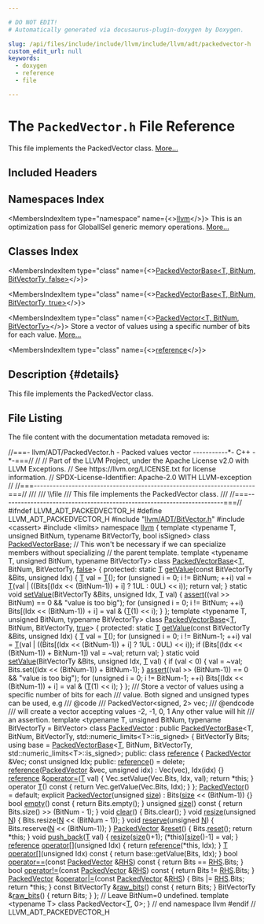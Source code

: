 ```yaml
---

# DO NOT EDIT!
# Automatically generated via docusaurus-plugin-doxygen by Doxygen.

slug: /api/files/include/include/llvm/include/llvm/adt/packedvector-h
custom_edit_url: null
keywords:
  - doxygen
  - reference
  - file

---
```





# The `PackedVector.h` File Reference

<DoxygenPage pluginConfig={pluginConfig}>

This file implements the PackedVector class. <a href="#details">More...</a>

## Included Headers

<IncludesList>
<IncludesListItem
  filePath="llvm/ADT/BitVector.h"
  permalink="/docs/api/files/include/include/llvm/include/llvm/adt/bitvector-h"
  isLocal="true" />
<IncludesListItem
  filePath="cassert"
  permalink=""
  isLocal="false" />
<IncludesListItem
  filePath="limits"
  permalink=""
  isLocal="false" />
</IncludesList>

## Namespaces Index

<MembersIndex>

<MembersIndexItem
  type="namespace"
  name={<><a href="/docs/api/namespaces/llvm">llvm</a></>}>
This is an optimization pass for GlobalISel generic memory operations. <a href="/docs/api/namespaces/llvm/#details">More...</a>
</MembersIndexItem>

</MembersIndex>

## Classes Index

<MembersIndex>

<MembersIndexItem
  type="class"
  name={<><a href="/docs/api/classes/llvm/packedvectorbase-8b986099ed5c20b1df6d6083c20e633c">PackedVectorBase&lt;T, BitNum, BitVectorTy, false&gt;</a></>}>
</MembersIndexItem>

<MembersIndexItem
  type="class"
  name={<><a href="/docs/api/classes/llvm/packedvectorbase-315ede51aac0740185bc0ab35acc560d">PackedVectorBase&lt;T, BitNum, BitVectorTy, true&gt;</a></>}>
</MembersIndexItem>

<MembersIndexItem
  type="class"
  name={<><a href="/docs/api/classes/llvm/packedvector">PackedVector&lt;T, BitNum, BitVectorTy&gt;</a></>}>
Store a vector of values using a specific number of bits for each value. <a href="/docs/api/classes/llvm/packedvector/#details">More...</a>
</MembersIndexItem>

<MembersIndexItem
  type="class"
  name={<><a href="/docs/api/classes/llvm/packedvector/reference">reference</a></>}>
</MembersIndexItem>

</MembersIndex>

## Description {#details}

This file implements the PackedVector class.

## File Listing

The file content with the documentation metadata removed is:

<ProgramListing>

<Link id="l00001" /><CodeLine lineNumber="1"><Highlight kind="comment">//===- llvm/ADT/PackedVector.h - Packed values vector -----------&#42;- C++ -&#42;-===//</Highlight><Highlight kind="normal"></Highlight></CodeLine>
<Link id="l00002" /><CodeLine lineNumber="2"><Highlight kind="normal"></Highlight><Highlight kind="comment">//</Highlight><Highlight kind="normal"></Highlight></CodeLine>
<Link id="l00003" /><CodeLine lineNumber="3"><Highlight kind="normal"></Highlight><Highlight kind="comment">// Part of the LLVM Project, under the Apache License v2.0 with LLVM Exceptions.</Highlight><Highlight kind="normal"></Highlight></CodeLine>
<Link id="l00004" /><CodeLine lineNumber="4"><Highlight kind="normal"></Highlight><Highlight kind="comment">// See https://llvm.org/LICENSE.txt for license information.</Highlight><Highlight kind="normal"></Highlight></CodeLine>
<Link id="l00005" /><CodeLine lineNumber="5"><Highlight kind="normal"></Highlight><Highlight kind="comment">// SPDX-License-Identifier: Apache-2.0 WITH LLVM-exception</Highlight><Highlight kind="normal"></Highlight></CodeLine>
<Link id="l00006" /><CodeLine lineNumber="6"><Highlight kind="normal"></Highlight><Highlight kind="comment">//</Highlight><Highlight kind="normal"></Highlight></CodeLine>
<Link id="l00007" /><CodeLine lineNumber="7"><Highlight kind="normal"></Highlight><Highlight kind="comment">//===----------------------------------------------------------------------===//</Highlight><Highlight kind="comment"></Highlight></CodeLine>
<Link id="l00008" /><CodeLine lineNumber="8"><Highlight kind="comment">///</Highlight></CodeLine>
<Link id="l00009" /><CodeLine lineNumber="9"><Highlight kind="comment">/// \\file</Highlight></CodeLine>
<Link id="l00010" /><CodeLine lineNumber="10"><Highlight kind="comment">/// This file implements the PackedVector class.</Highlight></CodeLine>
<Link id="l00011" /><CodeLine lineNumber="11"><Highlight kind="comment">///</Highlight><Highlight kind="normal"></Highlight></CodeLine>
<Link id="l00012" /><CodeLine lineNumber="12"><Highlight kind="normal"></Highlight><Highlight kind="comment">//===----------------------------------------------------------------------===//</Highlight><Highlight kind="normal"></Highlight></CodeLine>
<Link id="l00013" /><CodeLine lineNumber="13"><Highlight kind="normal"></Highlight></CodeLine>
<Link id="l00014" /><CodeLine lineNumber="14"><Highlight kind="normal"></Highlight><Highlight kind="preprocessor">#ifndef LLVM&#95;ADT&#95;PACKEDVECTOR&#95;H</Highlight><Highlight kind="normal"></Highlight></CodeLine>
<Link id="l00015" /><CodeLine lineNumber="15"><Highlight kind="normal"></Highlight><Highlight kind="preprocessor">#define LLVM&#95;ADT&#95;PACKEDVECTOR&#95;H</Highlight><Highlight kind="normal"></Highlight></CodeLine>
<Link id="l00016" /><CodeLine lineNumber="16"><Highlight kind="normal"></Highlight></CodeLine>
<Link id="l00017" /><CodeLine lineNumber="17"><Highlight kind="normal"></Highlight><Highlight kind="preprocessor">#include &quot;<a href="/docs/api/files/include/include/llvm/include/llvm/adt/bitvector-h">llvm/ADT/BitVector.h</a>&quot;</Highlight><Highlight kind="normal"></Highlight></CodeLine>
<Link id="l00018" /><CodeLine lineNumber="18"><Highlight kind="normal"></Highlight><Highlight kind="preprocessor">#include &lt;cassert&gt;</Highlight><Highlight kind="normal"></Highlight></CodeLine>
<Link id="l00019" /><CodeLine lineNumber="19"><Highlight kind="normal"></Highlight><Highlight kind="preprocessor">#include &lt;limits&gt;</Highlight><Highlight kind="normal"></Highlight></CodeLine>
<Link id="l00020" /><CodeLine lineNumber="20"><Highlight kind="normal"></Highlight></CodeLine>
<Link id="l00021" /><CodeLine lineNumber="21"><Highlight kind="normal"></Highlight><Highlight kind="keyword">namespace </Highlight><Highlight kind="normal"><a href="/docs/api/namespaces/llvm">llvm</a> &#123;</Highlight></CodeLine>
<Link id="l00022" /><CodeLine lineNumber="22"><Highlight kind="normal"></Highlight></CodeLine>
<Link id="l00023" /><CodeLine lineNumber="23"><Highlight kind="normal"></Highlight><Highlight kind="keyword">template</Highlight><Highlight kind="normal"> &lt;</Highlight><Highlight kind="keyword">typename</Highlight><Highlight kind="normal"> T, </Highlight><Highlight kind="keywordtype">unsigned</Highlight><Highlight kind="normal"> BitNum, </Highlight><Highlight kind="keyword">typename</Highlight><Highlight kind="normal"> BitVectorTy, </Highlight><Highlight kind="keywordtype">bool</Highlight><Highlight kind="normal"> isSigned&gt;</Highlight></CodeLine>
<Link id="l00024" /><CodeLine lineNumber="24" lineLink="/docs/api/classes/llvm/packedvectorbase"><Highlight kind="normal"></Highlight><Highlight kind="keyword">class </Highlight><Highlight kind="normal"><a href="/docs/api/classes/llvm/packedvectorbase">PackedVectorBase</a>;</Highlight></CodeLine>
<Link id="l00025" /><CodeLine lineNumber="25"><Highlight kind="normal"></Highlight></CodeLine>
<Link id="l00026" /><CodeLine lineNumber="26"><Highlight kind="normal"></Highlight><Highlight kind="comment">// This won&#39;t be necessary if we can specialize members without specializing</Highlight><Highlight kind="normal"></Highlight></CodeLine>
<Link id="l00027" /><CodeLine lineNumber="27"><Highlight kind="normal"></Highlight><Highlight kind="comment">// the parent template.</Highlight><Highlight kind="normal"></Highlight></CodeLine>
<Link id="l00028" /><CodeLine lineNumber="28"><Highlight kind="normal"></Highlight><Highlight kind="keyword">template</Highlight><Highlight kind="normal"> &lt;</Highlight><Highlight kind="keyword">typename</Highlight><Highlight kind="normal"> T, </Highlight><Highlight kind="keywordtype">unsigned</Highlight><Highlight kind="normal"> BitNum, </Highlight><Highlight kind="keyword">typename</Highlight><Highlight kind="normal"> BitVectorTy&gt;</Highlight></CodeLine>
<Link id="l00029" /><CodeLine lineNumber="29" lineLink="/docs/api/classes/llvm/packedvectorbase-8b986099ed5c20b1df6d6083c20e633c"><Highlight kind="normal"></Highlight><Highlight kind="keyword">class </Highlight><Highlight kind="normal"><a href="/docs/api/classes/llvm/packedvectorbase">PackedVectorBase</a>&lt;<a href="/docs/api/files/lib/lib/target/lib/target/mips/mips16isellowering-cpp/#a0acb682b8260ab1c60b918599864e2e5">T</a>, BitNum, BitVectorTy, <a href="/docs/api/namespaces/false">false</a>&gt; &#123;</Highlight></CodeLine>
<Link id="l00030" /><CodeLine lineNumber="30"><Highlight kind="normal"></Highlight><Highlight kind="keyword">protected</Highlight><Highlight kind="normal">:</Highlight></CodeLine>
<Link id="l00031" /><CodeLine lineNumber="31" lineLink="/docs/api/classes/llvm/packedvectorbase-8b986099ed5c20b1df6d6083c20e633c/#a7d5eca284248be981c992604a8fc8df1"><Highlight kind="normal">  </Highlight><Highlight kind="keyword">static</Highlight><Highlight kind="normal"> <a href="/docs/api/files/lib/lib/target/lib/target/mips/mips16isellowering-cpp/#a0acb682b8260ab1c60b918599864e2e5">T</a> <a href="/docs/api/classes/llvm/packedvectorbase-8b986099ed5c20b1df6d6083c20e633c/#a7d5eca284248be981c992604a8fc8df1">getValue</a>(</Highlight><Highlight kind="keyword">const</Highlight><Highlight kind="normal"> BitVectorTy &amp;Bits, </Highlight><Highlight kind="keywordtype">unsigned</Highlight><Highlight kind="normal"> Idx) &#123;</Highlight></CodeLine>
<Link id="l00032" /><CodeLine lineNumber="32"><Highlight kind="normal">    <a href="/docs/api/files/lib/lib/target/lib/target/mips/mips16isellowering-cpp/#a0acb682b8260ab1c60b918599864e2e5">T</a> val = <a href="/docs/api/files/lib/lib/target/lib/target/mips/mips16isellowering-cpp/#a0acb682b8260ab1c60b918599864e2e5">T</a>();</Highlight></CodeLine>
<Link id="l00033" /><CodeLine lineNumber="33"><Highlight kind="normal">    </Highlight><Highlight kind="keywordflow">for</Highlight><Highlight kind="normal"> (</Highlight><Highlight kind="keywordtype">unsigned</Highlight><Highlight kind="normal"> i = 0; i != BitNum; ++i)</Highlight></CodeLine>
<Link id="l00034" /><CodeLine lineNumber="34"><Highlight kind="normal">      val = <a href="/docs/api/files/lib/lib/target/lib/target/mips/mips16isellowering-cpp/#a0acb682b8260ab1c60b918599864e2e5">T</a>(val | ((Bits&#91;(Idx &lt;&lt; (BitNum-1)) + i&#93; ? 1UL : 0UL) &lt;&lt; i));</Highlight></CodeLine>
<Link id="l00035" /><CodeLine lineNumber="35"><Highlight kind="normal">    </Highlight><Highlight kind="keywordflow">return</Highlight><Highlight kind="normal"> val;</Highlight></CodeLine>
<Link id="l00036" /><CodeLine lineNumber="36"><Highlight kind="normal">  &#125;</Highlight></CodeLine>
<Link id="l00037" /><CodeLine lineNumber="37"><Highlight kind="normal"></Highlight></CodeLine>
<Link id="l00038" /><CodeLine lineNumber="38" lineLink="/docs/api/classes/llvm/packedvectorbase-8b986099ed5c20b1df6d6083c20e633c/#aac33a6b9c092065ffa04b8efff6d353e"><Highlight kind="normal">  </Highlight><Highlight kind="keyword">static</Highlight><Highlight kind="normal"> </Highlight><Highlight kind="keywordtype">void</Highlight><Highlight kind="normal"> <a href="/docs/api/classes/llvm/packedvectorbase-8b986099ed5c20b1df6d6083c20e633c/#aac33a6b9c092065ffa04b8efff6d353e">setValue</a>(BitVectorTy &amp;Bits, </Highlight><Highlight kind="keywordtype">unsigned</Highlight><Highlight kind="normal"> Idx, <a href="/docs/api/files/lib/lib/target/lib/target/mips/mips16isellowering-cpp/#a0acb682b8260ab1c60b918599864e2e5">T</a> val) &#123;</Highlight></CodeLine>
<Link id="l00039" /><CodeLine lineNumber="39"><Highlight kind="normal">    <a href="/docs/api/files/lib/lib/target/lib/target/amdgpu/silowercontrolflow-cpp/#a4868c5d81c5ccc98c47aeab6244346a0">assert</a>((val &gt;&gt; BitNum) == 0 &amp;&amp; </Highlight><Highlight kind="stringliteral">&quot;value is too big&quot;</Highlight><Highlight kind="normal">);</Highlight></CodeLine>
<Link id="l00040" /><CodeLine lineNumber="40"><Highlight kind="normal">    </Highlight><Highlight kind="keywordflow">for</Highlight><Highlight kind="normal"> (</Highlight><Highlight kind="keywordtype">unsigned</Highlight><Highlight kind="normal"> i = 0; i != BitNum; ++i)</Highlight></CodeLine>
<Link id="l00041" /><CodeLine lineNumber="41"><Highlight kind="normal">      Bits&#91;(Idx &lt;&lt; (BitNum-1)) + i&#93; = val &amp; (<a href="/docs/api/files/lib/lib/target/lib/target/mips/mips16isellowering-cpp/#a0acb682b8260ab1c60b918599864e2e5">T</a>(1) &lt;&lt; i);</Highlight></CodeLine>
<Link id="l00042" /><CodeLine lineNumber="42"><Highlight kind="normal">  &#125;</Highlight></CodeLine>
<Link id="l00043" /><CodeLine lineNumber="43"><Highlight kind="normal">&#125;;</Highlight></CodeLine>
<Link id="l00044" /><CodeLine lineNumber="44"><Highlight kind="normal"></Highlight></CodeLine>
<Link id="l00045" /><CodeLine lineNumber="45"><Highlight kind="normal"></Highlight><Highlight kind="keyword">template</Highlight><Highlight kind="normal"> &lt;</Highlight><Highlight kind="keyword">typename</Highlight><Highlight kind="normal"> T, </Highlight><Highlight kind="keywordtype">unsigned</Highlight><Highlight kind="normal"> BitNum, </Highlight><Highlight kind="keyword">typename</Highlight><Highlight kind="normal"> BitVectorTy&gt;</Highlight></CodeLine>
<Link id="l00046" /><CodeLine lineNumber="46" lineLink="/docs/api/classes/llvm/packedvectorbase-315ede51aac0740185bc0ab35acc560d"><Highlight kind="normal"></Highlight><Highlight kind="keyword">class </Highlight><Highlight kind="normal"><a href="/docs/api/classes/llvm/packedvectorbase">PackedVectorBase</a>&lt;<a href="/docs/api/files/lib/lib/target/lib/target/mips/mips16isellowering-cpp/#a0acb682b8260ab1c60b918599864e2e5">T</a>, BitNum, BitVectorTy, <a href="/docs/api/files/lib/lib/analysis/basicaliasanalysis-cpp/#af6d5cafbdfc5313e65d990120021a3ec">true</a>&gt; &#123;</Highlight></CodeLine>
<Link id="l00047" /><CodeLine lineNumber="47"><Highlight kind="normal"></Highlight><Highlight kind="keyword">protected</Highlight><Highlight kind="normal">:</Highlight></CodeLine>
<Link id="l00048" /><CodeLine lineNumber="48" lineLink="/docs/api/classes/llvm/packedvectorbase-315ede51aac0740185bc0ab35acc560d/#a2464aa88a370ebd72dcf8ab28a48f6a0"><Highlight kind="normal">  </Highlight><Highlight kind="keyword">static</Highlight><Highlight kind="normal"> <a href="/docs/api/files/lib/lib/target/lib/target/mips/mips16isellowering-cpp/#a0acb682b8260ab1c60b918599864e2e5">T</a> <a href="/docs/api/classes/llvm/packedvectorbase-315ede51aac0740185bc0ab35acc560d/#a2464aa88a370ebd72dcf8ab28a48f6a0">getValue</a>(</Highlight><Highlight kind="keyword">const</Highlight><Highlight kind="normal"> BitVectorTy &amp;Bits, </Highlight><Highlight kind="keywordtype">unsigned</Highlight><Highlight kind="normal"> Idx) &#123;</Highlight></CodeLine>
<Link id="l00049" /><CodeLine lineNumber="49"><Highlight kind="normal">    <a href="/docs/api/files/lib/lib/target/lib/target/mips/mips16isellowering-cpp/#a0acb682b8260ab1c60b918599864e2e5">T</a> val = <a href="/docs/api/files/lib/lib/target/lib/target/mips/mips16isellowering-cpp/#a0acb682b8260ab1c60b918599864e2e5">T</a>();</Highlight></CodeLine>
<Link id="l00050" /><CodeLine lineNumber="50"><Highlight kind="normal">    </Highlight><Highlight kind="keywordflow">for</Highlight><Highlight kind="normal"> (</Highlight><Highlight kind="keywordtype">unsigned</Highlight><Highlight kind="normal"> i = 0; i != BitNum-1; ++i)</Highlight></CodeLine>
<Link id="l00051" /><CodeLine lineNumber="51"><Highlight kind="normal">      val = <a href="/docs/api/files/lib/lib/target/lib/target/mips/mips16isellowering-cpp/#a0acb682b8260ab1c60b918599864e2e5">T</a>(val | ((Bits&#91;(Idx &lt;&lt; (BitNum-1)) + i&#93; ? 1UL : 0UL) &lt;&lt; i));</Highlight></CodeLine>
<Link id="l00052" /><CodeLine lineNumber="52"><Highlight kind="normal">    </Highlight><Highlight kind="keywordflow">if</Highlight><Highlight kind="normal"> (Bits&#91;(Idx &lt;&lt; (BitNum-1)) + BitNum-1&#93;)</Highlight></CodeLine>
<Link id="l00053" /><CodeLine lineNumber="53"><Highlight kind="normal">      val = ~val;</Highlight></CodeLine>
<Link id="l00054" /><CodeLine lineNumber="54"><Highlight kind="normal">    </Highlight><Highlight kind="keywordflow">return</Highlight><Highlight kind="normal"> val;</Highlight></CodeLine>
<Link id="l00055" /><CodeLine lineNumber="55"><Highlight kind="normal">  &#125;</Highlight></CodeLine>
<Link id="l00056" /><CodeLine lineNumber="56"><Highlight kind="normal"></Highlight></CodeLine>
<Link id="l00057" /><CodeLine lineNumber="57" lineLink="/docs/api/classes/llvm/packedvectorbase-315ede51aac0740185bc0ab35acc560d/#a908a33347bc3900bf948414089551dc0"><Highlight kind="normal">  </Highlight><Highlight kind="keyword">static</Highlight><Highlight kind="normal"> </Highlight><Highlight kind="keywordtype">void</Highlight><Highlight kind="normal"> <a href="/docs/api/classes/llvm/packedvectorbase-315ede51aac0740185bc0ab35acc560d/#a908a33347bc3900bf948414089551dc0">setValue</a>(BitVectorTy &amp;Bits, </Highlight><Highlight kind="keywordtype">unsigned</Highlight><Highlight kind="normal"> Idx, <a href="/docs/api/files/lib/lib/target/lib/target/mips/mips16isellowering-cpp/#a0acb682b8260ab1c60b918599864e2e5">T</a> val) &#123;</Highlight></CodeLine>
<Link id="l00058" /><CodeLine lineNumber="58"><Highlight kind="normal">    </Highlight><Highlight kind="keywordflow">if</Highlight><Highlight kind="normal"> (val &lt; 0) &#123;</Highlight></CodeLine>
<Link id="l00059" /><CodeLine lineNumber="59"><Highlight kind="normal">      val = ~val;</Highlight></CodeLine>
<Link id="l00060" /><CodeLine lineNumber="60"><Highlight kind="normal">      Bits.set((Idx &lt;&lt; (BitNum-1)) + BitNum-1);</Highlight></CodeLine>
<Link id="l00061" /><CodeLine lineNumber="61"><Highlight kind="normal">    &#125;</Highlight></CodeLine>
<Link id="l00062" /><CodeLine lineNumber="62"><Highlight kind="normal">    <a href="/docs/api/files/lib/lib/target/lib/target/amdgpu/silowercontrolflow-cpp/#a4868c5d81c5ccc98c47aeab6244346a0">assert</a>((val &gt;&gt; (BitNum-1)) == 0 &amp;&amp; </Highlight><Highlight kind="stringliteral">&quot;value is too big&quot;</Highlight><Highlight kind="normal">);</Highlight></CodeLine>
<Link id="l00063" /><CodeLine lineNumber="63"><Highlight kind="normal">    </Highlight><Highlight kind="keywordflow">for</Highlight><Highlight kind="normal"> (</Highlight><Highlight kind="keywordtype">unsigned</Highlight><Highlight kind="normal"> i = 0; i != BitNum-1; ++i)</Highlight></CodeLine>
<Link id="l00064" /><CodeLine lineNumber="64"><Highlight kind="normal">      Bits&#91;(Idx &lt;&lt; (BitNum-1)) + i&#93; = val &amp; (<a href="/docs/api/files/lib/lib/target/lib/target/mips/mips16isellowering-cpp/#a0acb682b8260ab1c60b918599864e2e5">T</a>(1) &lt;&lt; i);</Highlight></CodeLine>
<Link id="l00065" /><CodeLine lineNumber="65"><Highlight kind="normal">  &#125;</Highlight></CodeLine>
<Link id="l00066" /><CodeLine lineNumber="66"><Highlight kind="normal">&#125;;</Highlight></CodeLine>
<Link id="l00067" /><CodeLine lineNumber="67"><Highlight kind="normal"></Highlight><Highlight kind="comment"></Highlight></CodeLine>
<Link id="l00068" /><CodeLine lineNumber="68"><Highlight kind="comment">/// Store a vector of values using a specific number of bits for each</Highlight></CodeLine>
<Link id="l00069" /><CodeLine lineNumber="69"><Highlight kind="comment">/// value. Both signed and unsigned types can be used, e.g</Highlight></CodeLine>
<Link id="l00070" /><CodeLine lineNumber="70"><Highlight kind="comment">/// @code</Highlight></CodeLine>
<Link id="l00071" /><CodeLine lineNumber="71"><Highlight kind="comment">///   PackedVector&lt;signed, 2&gt; vec;</Highlight></CodeLine>
<Link id="l00072" /><CodeLine lineNumber="72"><Highlight kind="comment">/// @endcode</Highlight></CodeLine>
<Link id="l00073" /><CodeLine lineNumber="73"><Highlight kind="comment">/// will create a vector accepting values -2, -1, 0, 1 Any other value will hit</Highlight></CodeLine>
<Link id="l00074" /><CodeLine lineNumber="74"><Highlight kind="comment">/// an assertion.</Highlight><Highlight kind="normal"></Highlight></CodeLine>
<Link id="l00075" /><CodeLine lineNumber="75"><Highlight kind="normal"></Highlight><Highlight kind="keyword">template</Highlight><Highlight kind="normal"> &lt;</Highlight><Highlight kind="keyword">typename</Highlight><Highlight kind="normal"> T, </Highlight><Highlight kind="keywordtype">unsigned</Highlight><Highlight kind="normal"> BitNum, </Highlight><Highlight kind="keyword">typename</Highlight><Highlight kind="normal"> BitVectorTy = BitVector&gt;</Highlight></CodeLine>
<Link id="l00076" /><CodeLine lineNumber="76" lineLink="/docs/api/classes/llvm/packedvector"><Highlight kind="normal"></Highlight><Highlight kind="keyword">class </Highlight><Highlight kind="normal"><a href="/docs/api/classes/llvm/packedvector/#a3849acfead17a2212a7142f1811af9f2">PackedVector</a> : </Highlight><Highlight kind="keyword">public</Highlight><Highlight kind="normal"> <a href="/docs/api/classes/llvm/packedvectorbase">PackedVectorBase</a>&lt;T, BitNum, BitVectorTy,</Highlight></CodeLine>
<Link id="l00077" /><CodeLine lineNumber="77"><Highlight kind="normal">                                            std::numeric&#95;limits&lt;T&gt;::is&#95;signed&gt; &#123;</Highlight></CodeLine>
<Link id="l00078" /><CodeLine lineNumber="78"><Highlight kind="normal">  BitVectorTy Bits;</Highlight></CodeLine>
<Link id="l00079" /><CodeLine lineNumber="79"><Highlight kind="normal">  </Highlight><Highlight kind="keyword">using </Highlight><Highlight kind="normal">base = <a href="/docs/api/classes/llvm/packedvectorbase">PackedVectorBase</a>&lt;<a href="/docs/api/files/lib/lib/target/lib/target/mips/mips16isellowering-cpp/#a0acb682b8260ab1c60b918599864e2e5">T</a>, BitNum, BitVectorTy,</Highlight></CodeLine>
<Link id="l00080" /><CodeLine lineNumber="80"><Highlight kind="normal">                                std::numeric&#95;limits&lt;T&gt;::is&#95;signed&gt;;</Highlight></CodeLine>
<Link id="l00081" /><CodeLine lineNumber="81"><Highlight kind="normal"></Highlight></CodeLine>
<Link id="l00082" /><CodeLine lineNumber="82"><Highlight kind="normal"></Highlight><Highlight kind="keyword">public</Highlight><Highlight kind="normal">:</Highlight></CodeLine>
<Link id="l00083" /><CodeLine lineNumber="83" lineLink="/docs/api/classes/llvm/packedvector/reference"><Highlight kind="normal">  </Highlight><Highlight kind="keyword">class </Highlight><Highlight kind="normal"><a href="/docs/api/classes/llvm/packedvector/reference/#afcd6854cb4582734692b39a842511cc0">reference</a> &#123;</Highlight></CodeLine>
<Link id="l00084" /><CodeLine lineNumber="84"><Highlight kind="normal">    <a href="/docs/api/classes/llvm/packedvector/#a3849acfead17a2212a7142f1811af9f2">PackedVector</a> &amp;Vec;</Highlight></CodeLine>
<Link id="l00085" /><CodeLine lineNumber="85"><Highlight kind="normal">    </Highlight><Highlight kind="keyword">const</Highlight><Highlight kind="normal"> </Highlight><Highlight kind="keywordtype">unsigned</Highlight><Highlight kind="normal"> Idx;</Highlight></CodeLine>
<Link id="l00086" /><CodeLine lineNumber="86"><Highlight kind="normal"></Highlight></CodeLine>
<Link id="l00087" /><CodeLine lineNumber="87"><Highlight kind="normal">  </Highlight><Highlight kind="keyword">public</Highlight><Highlight kind="normal">:</Highlight></CodeLine>
<Link id="l00088" /><CodeLine lineNumber="88" lineLink="/docs/api/classes/llvm/packedvector/reference/#afcd6854cb4582734692b39a842511cc0"><Highlight kind="normal">    <a href="/docs/api/classes/llvm/packedvector/reference/#afcd6854cb4582734692b39a842511cc0">reference</a>() = </Highlight><Highlight kind="keyword">delete</Highlight><Highlight kind="normal">;</Highlight></CodeLine>
<Link id="l00089" /><CodeLine lineNumber="89" lineLink="/docs/api/classes/llvm/packedvector/reference/#a68b96bd55519b156c0024803de5b3c25"><Highlight kind="normal">    <a href="/docs/api/classes/llvm/packedvector/reference/#a68b96bd55519b156c0024803de5b3c25">reference</a>(<a href="/docs/api/classes/llvm/packedvector/#a3849acfead17a2212a7142f1811af9f2">PackedVector</a> &amp;vec, </Highlight><Highlight kind="keywordtype">unsigned</Highlight><Highlight kind="normal"> idx) : Vec(vec), Idx(idx) &#123;&#125;</Highlight></CodeLine>
<Link id="l00090" /><CodeLine lineNumber="90"><Highlight kind="normal"></Highlight></CodeLine>
<Link id="l00091" /><CodeLine lineNumber="91" lineLink="/docs/api/classes/llvm/packedvector/reference/#addf283734f150721bc65ed56349bff63"><Highlight kind="normal">    <a href="/docs/api/classes/llvm/packedvector/reference/#afcd6854cb4582734692b39a842511cc0">reference</a> &amp;<a href="/docs/api/classes/llvm/packedvector/reference/#addf283734f150721bc65ed56349bff63">operator=</a>(<a href="/docs/api/files/lib/lib/target/lib/target/mips/mips16isellowering-cpp/#a0acb682b8260ab1c60b918599864e2e5">T</a> val) &#123;</Highlight></CodeLine>
<Link id="l00092" /><CodeLine lineNumber="92"><Highlight kind="normal">      Vec.setValue(Vec.Bits, Idx, val);</Highlight></CodeLine>
<Link id="l00093" /><CodeLine lineNumber="93"><Highlight kind="normal">      </Highlight><Highlight kind="keywordflow">return</Highlight><Highlight kind="normal"> &#42;</Highlight><Highlight kind="keyword">this</Highlight><Highlight kind="normal">;</Highlight></CodeLine>
<Link id="l00094" /><CodeLine lineNumber="94"><Highlight kind="normal">    &#125;</Highlight></CodeLine>
<Link id="l00095" /><CodeLine lineNumber="95"><Highlight kind="normal"></Highlight></CodeLine>
<Link id="l00096" /><CodeLine lineNumber="96" lineLink="/docs/api/classes/llvm/packedvector/reference/#acfded37b0489a5400f68f22d97a8bd7a"><Highlight kind="normal">    </Highlight><Highlight kind="keyword">operator</Highlight><Highlight kind="normal"> <a href="/docs/api/files/lib/lib/target/lib/target/mips/mips16isellowering-cpp/#a0acb682b8260ab1c60b918599864e2e5">T</a>()</Highlight><Highlight kind="keyword"> const </Highlight><Highlight kind="normal">&#123;</Highlight></CodeLine>
<Link id="l00097" /><CodeLine lineNumber="97"><Highlight kind="normal">      </Highlight><Highlight kind="keywordflow">return</Highlight><Highlight kind="normal"> Vec.getValue(Vec.Bits, Idx);</Highlight></CodeLine>
<Link id="l00098" /><CodeLine lineNumber="98"><Highlight kind="normal">    &#125;</Highlight></CodeLine>
<Link id="l00099" /><CodeLine lineNumber="99"><Highlight kind="normal">  &#125;;</Highlight></CodeLine>
<Link id="l00100" /><CodeLine lineNumber="100"><Highlight kind="normal"></Highlight></CodeLine>
<Link id="l00101" /><CodeLine lineNumber="101" lineLink="/docs/api/classes/llvm/packedvector/#a3849acfead17a2212a7142f1811af9f2"><Highlight kind="normal">  <a href="/docs/api/classes/llvm/packedvector/#a3849acfead17a2212a7142f1811af9f2">PackedVector</a>() = </Highlight><Highlight kind="keywordflow">default</Highlight><Highlight kind="normal">;</Highlight></CodeLine>
<Link id="l00102" /><CodeLine lineNumber="102" lineLink="/docs/api/classes/llvm/packedvector/#a568055fe0aa5bf88a42c331efd01ce4f"><Highlight kind="normal">  </Highlight><Highlight kind="keyword">explicit</Highlight><Highlight kind="normal"> <a href="/docs/api/classes/llvm/packedvector/#a568055fe0aa5bf88a42c331efd01ce4f">PackedVector</a>(</Highlight><Highlight kind="keywordtype">unsigned</Highlight><Highlight kind="normal"> <a href="/docs/api/classes/llvm/packedvector/#a336dace215be3ec31708bcb8cf54c71a">size</a>) : Bits(<a href="/docs/api/classes/llvm/packedvector/#a336dace215be3ec31708bcb8cf54c71a">size</a> &lt;&lt; (BitNum-1)) &#123;&#125;</Highlight></CodeLine>
<Link id="l00103" /><CodeLine lineNumber="103"><Highlight kind="normal"></Highlight></CodeLine>
<Link id="l00104" /><CodeLine lineNumber="104" lineLink="/docs/api/classes/llvm/packedvector/#a27f159234a1da3bb5b24d03ec582c1f8"><Highlight kind="normal">  </Highlight><Highlight kind="keywordtype">bool</Highlight><Highlight kind="normal"> <a href="/docs/api/classes/llvm/packedvector/#a27f159234a1da3bb5b24d03ec582c1f8">empty</a>()</Highlight><Highlight kind="keyword"> const </Highlight><Highlight kind="normal">&#123; </Highlight><Highlight kind="keywordflow">return</Highlight><Highlight kind="normal"> Bits.empty(); &#125;</Highlight></CodeLine>
<Link id="l00105" /><CodeLine lineNumber="105"><Highlight kind="normal"></Highlight></CodeLine>
<Link id="l00106" /><CodeLine lineNumber="106" lineLink="/docs/api/classes/llvm/packedvector/#a336dace215be3ec31708bcb8cf54c71a"><Highlight kind="normal">  </Highlight><Highlight kind="keywordtype">unsigned</Highlight><Highlight kind="normal"> <a href="/docs/api/classes/llvm/packedvector/#a336dace215be3ec31708bcb8cf54c71a">size</a>()</Highlight><Highlight kind="keyword"> const </Highlight><Highlight kind="normal">&#123; </Highlight><Highlight kind="keywordflow">return</Highlight><Highlight kind="normal"> Bits.size() &gt;&gt; (BitNum - 1); &#125;</Highlight></CodeLine>
<Link id="l00107" /><CodeLine lineNumber="107"><Highlight kind="normal"></Highlight></CodeLine>
<Link id="l00108" /><CodeLine lineNumber="108" lineLink="/docs/api/classes/llvm/packedvector/#a65d46594f698c99bab030a16c3fb38b6"><Highlight kind="normal">  </Highlight><Highlight kind="keywordtype">void</Highlight><Highlight kind="normal"> <a href="/docs/api/classes/llvm/packedvector/#a65d46594f698c99bab030a16c3fb38b6">clear</a>() &#123; Bits.clear(); &#125;</Highlight></CodeLine>
<Link id="l00109" /><CodeLine lineNumber="109"><Highlight kind="normal"></Highlight></CodeLine>
<Link id="l00110" /><CodeLine lineNumber="110" lineLink="/docs/api/classes/llvm/packedvector/#a0856c7e0322e026ec7b88979656506a5"><Highlight kind="normal">  </Highlight><Highlight kind="keywordtype">void</Highlight><Highlight kind="normal"> <a href="/docs/api/classes/llvm/packedvector/#a0856c7e0322e026ec7b88979656506a5">resize</a>(</Highlight><Highlight kind="keywordtype">unsigned</Highlight><Highlight kind="normal"> <a href="/docs/api/files/lib/lib/support/regcomp-c/#a0240ac851181b84ac374872dc5434ee4">N</a>) &#123; Bits.resize(<a href="/docs/api/files/lib/lib/support/regcomp-c/#a0240ac851181b84ac374872dc5434ee4">N</a> &lt;&lt; (BitNum - 1)); &#125;</Highlight></CodeLine>
<Link id="l00111" /><CodeLine lineNumber="111"><Highlight kind="normal"></Highlight></CodeLine>
<Link id="l00112" /><CodeLine lineNumber="112" lineLink="/docs/api/classes/llvm/packedvector/#af2779b3b1858a954e442e4219d1707d5"><Highlight kind="normal">  </Highlight><Highlight kind="keywordtype">void</Highlight><Highlight kind="normal"> <a href="/docs/api/classes/llvm/packedvector/#af2779b3b1858a954e442e4219d1707d5">reserve</a>(</Highlight><Highlight kind="keywordtype">unsigned</Highlight><Highlight kind="normal"> <a href="/docs/api/files/lib/lib/support/regcomp-c/#a0240ac851181b84ac374872dc5434ee4">N</a>) &#123; Bits.reserve(<a href="/docs/api/files/lib/lib/support/regcomp-c/#a0240ac851181b84ac374872dc5434ee4">N</a> &lt;&lt; (BitNum-1)); &#125;</Highlight></CodeLine>
<Link id="l00113" /><CodeLine lineNumber="113"><Highlight kind="normal"></Highlight></CodeLine>
<Link id="l00114" /><CodeLine lineNumber="114" lineLink="/docs/api/classes/llvm/packedvector/#a18299dc6e8c75bbaa5878c11e2a98229"><Highlight kind="normal">  <a href="/docs/api/classes/llvm/packedvector/#a3849acfead17a2212a7142f1811af9f2">PackedVector</a> &amp;<a href="/docs/api/classes/llvm/packedvector/#a18299dc6e8c75bbaa5878c11e2a98229">reset</a>() &#123;</Highlight></CodeLine>
<Link id="l00115" /><CodeLine lineNumber="115"><Highlight kind="normal">    Bits.<a href="/docs/api/classes/llvm/packedvector/#a18299dc6e8c75bbaa5878c11e2a98229">reset</a>();</Highlight></CodeLine>
<Link id="l00116" /><CodeLine lineNumber="116"><Highlight kind="normal">    </Highlight><Highlight kind="keywordflow">return</Highlight><Highlight kind="normal"> &#42;</Highlight><Highlight kind="keyword">this</Highlight><Highlight kind="normal">;</Highlight></CodeLine>
<Link id="l00117" /><CodeLine lineNumber="117"><Highlight kind="normal">  &#125;</Highlight></CodeLine>
<Link id="l00118" /><CodeLine lineNumber="118"><Highlight kind="normal"></Highlight></CodeLine>
<Link id="l00119" /><CodeLine lineNumber="119" lineLink="/docs/api/classes/llvm/packedvector/#a88d18e9d7dc76b67787d24f34b401d8f"><Highlight kind="normal">  </Highlight><Highlight kind="keywordtype">void</Highlight><Highlight kind="normal"> <a href="/docs/api/classes/llvm/packedvector/#a88d18e9d7dc76b67787d24f34b401d8f">push&#95;back</a>(<a href="/docs/api/files/lib/lib/target/lib/target/mips/mips16isellowering-cpp/#a0acb682b8260ab1c60b918599864e2e5">T</a> val) &#123;</Highlight></CodeLine>
<Link id="l00120" /><CodeLine lineNumber="120"><Highlight kind="normal">    <a href="/docs/api/classes/llvm/packedvector/#a0856c7e0322e026ec7b88979656506a5">resize</a>(<a href="/docs/api/classes/llvm/packedvector/#a336dace215be3ec31708bcb8cf54c71a">size</a>()+1);</Highlight></CodeLine>
<Link id="l00121" /><CodeLine lineNumber="121"><Highlight kind="normal">    (&#42;this)&#91;<a href="/docs/api/classes/llvm/packedvector/#a336dace215be3ec31708bcb8cf54c71a">size</a>()-1&#93; = val;</Highlight></CodeLine>
<Link id="l00122" /><CodeLine lineNumber="122"><Highlight kind="normal">  &#125;</Highlight></CodeLine>
<Link id="l00123" /><CodeLine lineNumber="123"><Highlight kind="normal"></Highlight></CodeLine>
<Link id="l00124" /><CodeLine lineNumber="124" lineLink="/docs/api/classes/llvm/packedvector/#afe5d640cd9f071d9b9db2956f669f1b0"><Highlight kind="normal">  <a href="/docs/api/classes/llvm/packedvector/reference">reference</a> <a href="/docs/api/classes/llvm/packedvector/#afe5d640cd9f071d9b9db2956f669f1b0">operator&#91;&#93;</a>(</Highlight><Highlight kind="keywordtype">unsigned</Highlight><Highlight kind="normal"> Idx) &#123;</Highlight></CodeLine>
<Link id="l00125" /><CodeLine lineNumber="125"><Highlight kind="normal">    </Highlight><Highlight kind="keywordflow">return</Highlight><Highlight kind="normal"> <a href="/docs/api/classes/llvm/packedvector/reference">reference</a>(&#42;</Highlight><Highlight kind="keyword">this</Highlight><Highlight kind="normal">, Idx);</Highlight></CodeLine>
<Link id="l00126" /><CodeLine lineNumber="126"><Highlight kind="normal">  &#125;</Highlight></CodeLine>
<Link id="l00127" /><CodeLine lineNumber="127"><Highlight kind="normal"></Highlight></CodeLine>
<Link id="l00128" /><CodeLine lineNumber="128" lineLink="/docs/api/classes/llvm/packedvector/#a520a38a386a83dc53b0baecc3aaeddac"><Highlight kind="normal">  <a href="/docs/api/files/lib/lib/target/lib/target/mips/mips16isellowering-cpp/#a0acb682b8260ab1c60b918599864e2e5">T</a> <a href="/docs/api/classes/llvm/packedvector/#a520a38a386a83dc53b0baecc3aaeddac">operator&#91;&#93;</a>(</Highlight><Highlight kind="keywordtype">unsigned</Highlight><Highlight kind="normal"> Idx)</Highlight><Highlight kind="keyword"> const </Highlight><Highlight kind="normal">&#123;</Highlight></CodeLine>
<Link id="l00129" /><CodeLine lineNumber="129"><Highlight kind="normal">    </Highlight><Highlight kind="keywordflow">return</Highlight><Highlight kind="normal"> base::getValue(Bits, Idx);</Highlight></CodeLine>
<Link id="l00130" /><CodeLine lineNumber="130"><Highlight kind="normal">  &#125;</Highlight></CodeLine>
<Link id="l00131" /><CodeLine lineNumber="131"><Highlight kind="normal"></Highlight></CodeLine>
<Link id="l00132" /><CodeLine lineNumber="132" lineLink="/docs/api/classes/llvm/packedvector/#afbe369dda7eb08d0ad77eb2f44ff5c4f"><Highlight kind="normal">  </Highlight><Highlight kind="keywordtype">bool</Highlight><Highlight kind="normal"> <a href="/docs/api/classes/llvm/packedvector/#afbe369dda7eb08d0ad77eb2f44ff5c4f">operator==</a>(</Highlight><Highlight kind="keyword">const</Highlight><Highlight kind="normal"> <a href="/docs/api/classes/llvm/packedvector/#a3849acfead17a2212a7142f1811af9f2">PackedVector</a> &amp;<a href="/docs/api/files/lib/lib/target/lib/target/x86/x86partialreduction-cpp/#a87b8bfbbe9d8f7146d7f20a5fb42efd0">RHS</a>)</Highlight><Highlight kind="keyword"> const </Highlight><Highlight kind="normal">&#123;</Highlight></CodeLine>
<Link id="l00133" /><CodeLine lineNumber="133"><Highlight kind="normal">    </Highlight><Highlight kind="keywordflow">return</Highlight><Highlight kind="normal"> Bits == <a href="/docs/api/files/lib/lib/target/lib/target/x86/x86partialreduction-cpp/#a87b8bfbbe9d8f7146d7f20a5fb42efd0">RHS</a>.Bits;</Highlight></CodeLine>
<Link id="l00134" /><CodeLine lineNumber="134"><Highlight kind="normal">  &#125;</Highlight></CodeLine>
<Link id="l00135" /><CodeLine lineNumber="135"><Highlight kind="normal"></Highlight></CodeLine>
<Link id="l00136" /><CodeLine lineNumber="136" lineLink="/docs/api/classes/llvm/packedvector/#ab5c0d70a0e4f75deef5c240a54f138ac"><Highlight kind="normal">  </Highlight><Highlight kind="keywordtype">bool</Highlight><Highlight kind="normal"> <a href="/docs/api/classes/llvm/packedvector/#ab5c0d70a0e4f75deef5c240a54f138ac">operator!=</a>(</Highlight><Highlight kind="keyword">const</Highlight><Highlight kind="normal"> <a href="/docs/api/classes/llvm/packedvector/#a3849acfead17a2212a7142f1811af9f2">PackedVector</a> &amp;<a href="/docs/api/files/lib/lib/target/lib/target/x86/x86partialreduction-cpp/#a87b8bfbbe9d8f7146d7f20a5fb42efd0">RHS</a>)</Highlight><Highlight kind="keyword"> const </Highlight><Highlight kind="normal">&#123;</Highlight></CodeLine>
<Link id="l00137" /><CodeLine lineNumber="137"><Highlight kind="normal">    </Highlight><Highlight kind="keywordflow">return</Highlight><Highlight kind="normal"> Bits != <a href="/docs/api/files/lib/lib/target/lib/target/x86/x86partialreduction-cpp/#a87b8bfbbe9d8f7146d7f20a5fb42efd0">RHS</a>.Bits;</Highlight></CodeLine>
<Link id="l00138" /><CodeLine lineNumber="138"><Highlight kind="normal">  &#125;</Highlight></CodeLine>
<Link id="l00139" /><CodeLine lineNumber="139"><Highlight kind="normal"></Highlight></CodeLine>
<Link id="l00140" /><CodeLine lineNumber="140" lineLink="/docs/api/classes/llvm/packedvector/#a9cb3c9f0ee92ff517974e80fb53e818f"><Highlight kind="normal">  <a href="/docs/api/classes/llvm/packedvector/#a3849acfead17a2212a7142f1811af9f2">PackedVector</a> &amp;<a href="/docs/api/classes/llvm/packedvector/#a9cb3c9f0ee92ff517974e80fb53e818f">operator|=</a>(</Highlight><Highlight kind="keyword">const</Highlight><Highlight kind="normal"> <a href="/docs/api/classes/llvm/packedvector/#a3849acfead17a2212a7142f1811af9f2">PackedVector</a> &amp;<a href="/docs/api/files/lib/lib/target/lib/target/x86/x86partialreduction-cpp/#a87b8bfbbe9d8f7146d7f20a5fb42efd0">RHS</a>) &#123;</Highlight></CodeLine>
<Link id="l00141" /><CodeLine lineNumber="141"><Highlight kind="normal">    Bits |= <a href="/docs/api/files/lib/lib/target/lib/target/x86/x86partialreduction-cpp/#a87b8bfbbe9d8f7146d7f20a5fb42efd0">RHS</a>.Bits;</Highlight></CodeLine>
<Link id="l00142" /><CodeLine lineNumber="142"><Highlight kind="normal">    </Highlight><Highlight kind="keywordflow">return</Highlight><Highlight kind="normal"> &#42;</Highlight><Highlight kind="keyword">this</Highlight><Highlight kind="normal">;</Highlight></CodeLine>
<Link id="l00143" /><CodeLine lineNumber="143"><Highlight kind="normal">  &#125;</Highlight></CodeLine>
<Link id="l00144" /><CodeLine lineNumber="144"><Highlight kind="normal"></Highlight></CodeLine>
<Link id="l00145" /><CodeLine lineNumber="145" lineLink="/docs/api/classes/llvm/packedvector/#a09debebb8aa63e7467c6775788111cff"><Highlight kind="normal">  </Highlight><Highlight kind="keyword">const</Highlight><Highlight kind="normal"> BitVectorTy &amp;<a href="/docs/api/classes/llvm/packedvector/#a09debebb8aa63e7467c6775788111cff">raw&#95;bits</a>()</Highlight><Highlight kind="keyword"> const </Highlight><Highlight kind="normal">&#123; </Highlight><Highlight kind="keywordflow">return</Highlight><Highlight kind="normal"> Bits; &#125;</Highlight></CodeLine>
<Link id="l00146" /><CodeLine lineNumber="146" lineLink="/docs/api/classes/llvm/packedvector/#a995393948fbcae4b33f6f9eb77878654"><Highlight kind="normal">  BitVectorTy &amp;<a href="/docs/api/classes/llvm/packedvector/#a995393948fbcae4b33f6f9eb77878654">raw&#95;bits</a>() &#123; </Highlight><Highlight kind="keywordflow">return</Highlight><Highlight kind="normal"> Bits; &#125;</Highlight></CodeLine>
<Link id="l00147" /><CodeLine lineNumber="147"><Highlight kind="normal">&#125;;</Highlight></CodeLine>
<Link id="l00148" /><CodeLine lineNumber="148"><Highlight kind="normal"></Highlight></CodeLine>
<Link id="l00149" /><CodeLine lineNumber="149"><Highlight kind="normal"></Highlight><Highlight kind="comment">// Leave BitNum=0 undefined.</Highlight><Highlight kind="normal"></Highlight></CodeLine>
<Link id="l00150" /><CodeLine lineNumber="150"><Highlight kind="normal"></Highlight><Highlight kind="keyword">template</Highlight><Highlight kind="normal"> &lt;</Highlight><Highlight kind="keyword">typename</Highlight><Highlight kind="normal"> T&gt; </Highlight><Highlight kind="keyword">class </Highlight><Highlight kind="normal">PackedVector&lt;<a href="/docs/api/files/lib/lib/target/lib/target/mips/mips16isellowering-cpp/#a0acb682b8260ab1c60b918599864e2e5">T</a>, 0&gt;;</Highlight></CodeLine>
<Link id="l00151" /><CodeLine lineNumber="151"><Highlight kind="normal"></Highlight></CodeLine>
<Link id="l00152" /><CodeLine lineNumber="152"><Highlight kind="normal">&#125; </Highlight><Highlight kind="comment">// end namespace llvm</Highlight><Highlight kind="normal"></Highlight></CodeLine>
<Link id="l00153" /><CodeLine lineNumber="153"><Highlight kind="normal"></Highlight></CodeLine>
<Link id="l00154" /><CodeLine lineNumber="154"><Highlight kind="normal"></Highlight><Highlight kind="preprocessor">#endif </Highlight><Highlight kind="comment">// LLVM&#95;ADT&#95;PACKEDVECTOR&#95;H</Highlight><Highlight kind="normal"></Highlight></CodeLine>

</ProgramListing>


</DoxygenPage>

